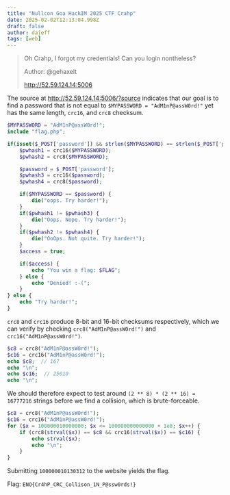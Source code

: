 ```yaml
---
title: "Nullcon Goa HackIM 2025 CTF Crahp"
date: 2025-02-02T12:13:04.998Z
draft: false
author: dajeff
tags: [web]
---
```



<link rel="stylesheet" href={css}></link>

> Oh Crahp, I forgot my credentials! Can you login nontheless?
>
> Author: @gehaxelt
>
> http://52.59.124.14:5006

The source at http://52.59.124.14:5006/?source indicates that our goal is to find a password that is not equal to `$MYPASSWORD = "AdM1nP@assW0rd!"` yet has the same length, `crc16`, and `crc8` checksum.

```php
$MYPASSWORD = "AdM1nP@assW0rd!";
include "flag.php";

if(isset($_POST['password']) && strlen($MYPASSWORD) == strlen($_POST['password'])) {
    $pwhash1 = crc16($MYPASSWORD);
    $pwhash2 = crc8($MYPASSWORD);

    $password = $_POST['password'];
    $pwhash3 = crc16($password);
    $pwhash4 = crc8($password);

    if($MYPASSWORD == $password) {
        die("oops. Try harder!");
    }
    if($pwhash1 != $pwhash3) {
        die("Oops. Nope. Try harder!");
    }
    if($pwhash2 != $pwhash4) {
        die("OoOps. Not quite. Try harder!");
    }
    $access = true;

    if($access) {
        echo "You win a flag: $FLAG";
    } else {
        echo "Denied! :-(";
    }
} else {
    echo "Try harder!";
}
```

`crc8` and `crc16` produce 8-bit and 16-bit checksums respectively, which we can verify by checking `crc8("AdM1nP@assW0rd!")` and `crc16("AdM1nP@assW0rd!")`.
```php
$c8 = crc8("AdM1nP@assW0rd!");
$c16 = crc16("AdM1nP@assW0rd!");
echo $c8;  // 167
echo "\n";
echo $c16;  // 25010
echo "\n";
```

We should therefore expect to test around `(2 ** 8) * (2 ** 16) = 16777216` strings before we find a collision, which is brute-forceable.
```php
$c8 = crc8("AdM1nP@assW0rd!");
$c16 = crc16("AdM1nP@assW0rd!");
for ($x = 100000010000000; $x <= 100000000000000 + 1e8; $x++) {
    if (crc8(strval($x)) == $c8 && crc16(strval($x)) == $c16) {
        echo strval($x);
        echo "\n";
    }
}
```

Submitting `100000010130312` to the website yields the flag.

Flag: `ENO{Cr4hP_CRC_Collison_1N_P@ssw0rds!}`
